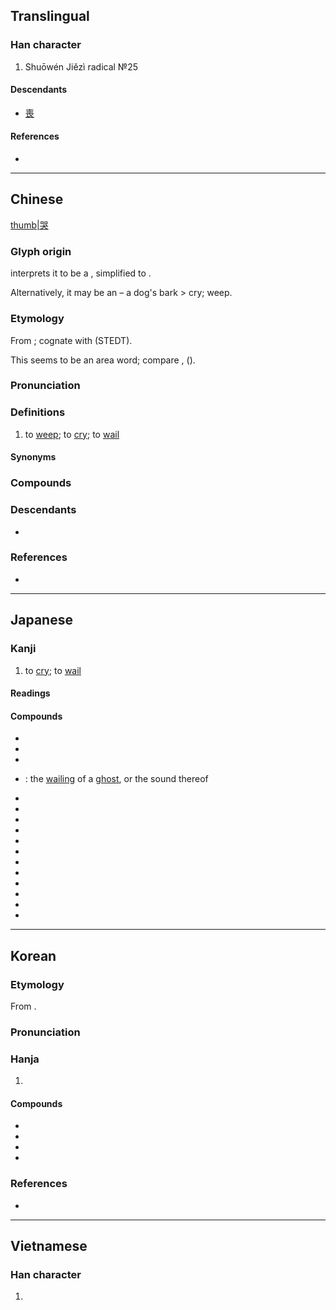 {{character info}}
==Translingual==
{{stroke order|strokes=10}}

===Han character===
{{Han char|rn=30|rad=口|as=07|sn=10|four=66430|canj=RRIK|ids=⿱吅犬}}

# Shuōwén Jiězì radical №25

====Descendants====
* [[喪]]

====References====
* {{Han ref|kx=0190.250|dkj=03658|dj=0410.060|hdz=10629.020|uh=54ED|ud=21741|bh=ADFA|bd=44538}}

----

==Chinese==
{{zh-forms}}
{{zh-wp}}
[[file:Cry-baby.jpg|thumb|哭]]

===Glyph origin===
{{Han etym}}
''{{w|Shuowen}}'' interprets it to be a {{Han compound|吅|獄|c1=s|c2=p|t1=to speak loudly|ls=psc|nocap=1}}, simplified to {{zh-l|*犬}}.

Alternatively, it may be an {{Han compound|吅|犬|t1=to speak loudly|t2=dog|ls=ic|nocap=1}} – a dog's bark > cry; weep.

===Etymology===
From {{inh|zh|sit-pro|*kuːk||to weep; to wail}}; cognate with {{cog|lus|kûk||to shriek}} (STEDT).

This seems to be an area word; compare {{cog|mkh-pro|*kuk|*kuk ~ kuuk ~ kuək ~ kək|to call}}, {{cog|map-pro|*-kuk||sound of a sob}} ({{zh-ref|Schuessler, 2007}}).

===Pronunciation===
{{zh-pron
|m=kū
|m-s=ku2
|dg=кў1
|c=huk1
|c-t=huuk2
|g=kuh6
|h=pfs=khuk;gd=kug5
|j=kueh4
|mb=kŭ
|md=kók
|mn=khàu/khok
|mn_note=khàu - vernacular; khok - literary
|mn-t=kao3
|w=4khoq
|x=ku6
|mc=y
|oc=y
|ma=y
|cat=v
}}

===Definitions===
{{zh-hanzi}}

# to [[weep]]; to [[cry]]; to [[wail]]

====Synonyms====
{{zh-syn-saurus|哭泣}}
{{zh-dial}}

===Compounds===
{{zh-der|一路哭|慟哭|哀哭|哭訴|哭哭啼啼|哭雨風|哭調|慟哭流涕|大哭|代哭|乾哭|哭窮途|啼哭|哭竹|哭昭陵|哭喊|哭喪臉|巷哭|哭喪著臉|崩城之哭|五子哭墳|哭泣|乾啼濕哭|大哭一場|哭笑不得|啼天哭地|哭牆|嚎啕痛哭|嚎啕大哭|卒哭|啼啼哭哭|哭鬧|哭臨|哭竹棒|哭窮|哭喪棒|神愁鬼哭|欲哭無淚|撫尸慟哭|痛哭|抱頭大哭|抱頭痛哭|秦庭之哭|神號鬼哭|窮途之哭|狼號鬼哭|痛哭失聲|神嚎鬼哭|放聲大哭|死爹哭媽|潑哭潑鬧|痛哭流涕|鬼哭神號|號哭|貓哭老鼠|野祭巷哭|陪哭|號啕痛哭|行號巷哭|鬼哭狼嚎|號天哭地|鬼哭狼號|鬼哭神嚎|街號巷哭|行哭|貓哭耗子|長歌當哭|號天大哭|號啕大哭|號咷痛哭|一家哭|助哭|反哭|哭主|哭喪棍|哭喪着臉|哭嚎|哭天抹淚|哭奠|哭嫁|哭庭|哭廟|哭秦庭|哭號|哭踊|哭鳥|哭鼻子|唐衢痛哭|啼哭郎君|喪哭|嚎哭|弔哭|悲哭|懸壺代哭|撫哭|晝吟宵哭|楊朱哭|歌哭|歎哭|止哭|歸哭|泣哭|濕哭乾啼|牛衣夜哭|生哭人|神母夜哭|節哭|絕哭|袒哭|西台痛哭|西臺痛哭|見哭興悲|送哭|邪哭|長哭|驚哭|鬼哭天愁|鬼哭狼嗥|鬼哭神愁|鬼哭神驚|鬼哭粟飛|鬼夜哭|鳥哭猿啼}}

===Descendants===
* {{desc|vi|-|bor=1}} {{vi-l|khóc|[[哭]], [[泣]]}}

===References===
* {{R:yue:Hanzi}}

{{zh-cat|Beginning}}

----

==Japanese==

===Kanji===
{{ja-kanji|grade=|rs=口07}}

# to [[cry]]; to [[wail]]

====Readings====
{{ja-readings
|goon=こく
|kanon=こく
|kun=な-く
}}

====Compounds====
{{der-top|Compounds}}
* {{ja-r|哀哭|あいこく}}
* {{ja-r|憂き哭|うきね}}
* {{ja-r|哭ぶ|おらぶ}}
* {{ja-r|鬼哭|きこく}}: the [[wailing]] of a [[ghost]], or the sound thereof
* {{ja-r|泣哭|きゅうこく}}
* {{ja-r|号哭|ごうこく}}
* {{ja-r|哭す|こくす}}
* {{ja-r|哭する|こくする}}
* {{ja-r|哭声|こくせい}}
* {{ja-r|哭慟|こくどう}}
* {{ja-r|哭泣|こっきゅう}}
* {{ja-r|痛哭|つうこく}}
* {{ja-r|啼哭|ていこく}}
* {{ja-r|慟哭|どうこく}}
* {{ja-r|哭き女|なきめ}}
* {{ja-r|御哭|みね}}
{{der-bottom}}

----

==Korean==

===Etymology===
From {{der|ko|ltc|-}} {{ltc-l|哭}}.

{{collapse|
* {{hanja-dongguk|콕〮|khwók}}
* {{hanja-hunmong|곡〮|kwók|身體#상29B}}
|Historical readings
|bg=#FFFFFF}}

===Pronunciation===
{{ko-hanja-pron|곡}}

===Hanja===
{{ko-hanja-search}}
{{ko-hanja|울다|울|곡}}

# {{hanja form of|곡|[[cry]]}}

====Compounds====
{{der-top|Compounds}}
* {{ko-l|통곡|痛哭}}
* {{ko-l|귀곡|鬼哭}}
* {{ko-l|통곡|慟哭}}
* {{ko-l|곡성|哭聲}}
{{der-bottom}}

===References===
* {{R:hanjadoc|1254}}

----

==Vietnamese==

===Han character===
{{vi-readings|reading=khốc, khóc|rs=口07}}

# {{rfdef|vi|sort=口07}}
